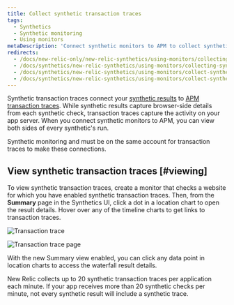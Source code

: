 ```yaml
---
title: Collect synthetic transaction traces
tags:
  - Synthetics
  - Synthetic monitoring
  - Using monitors
metaDescription: 'Connect synthetic monitors to APM to collect synthetic transaction traces, which collect an APM transaction trace for each monitor result.'
redirects:
  - /docs/new-relic-only/new-relic-synthetics/using-monitors/collecting-synthetic-transaction-traces
  - /docs/synthetics/new-relic-synthetics/using-monitors/collecting-synthetic-transaction-traces
  - /docs/synthetics/new-relic-synthetics/using-monitors/collect-synthetic-transaction-traces
  - /docs/synthetics/new-relic-synthetics/using-monitors/collect-synthetics-transaction-traces
---
```




Synthetic transaction traces connect your [synthetic results](/docs/synthetics/new-relic-synthetics/using-monitors/viewing-monitor-results) to [APM transaction traces](/docs/apm/traces/transaction-traces/transaction-traces). While synthetic results capture browser-side details from each synthetic check, transaction traces capture the activity on your app server. When you connect synthetic monitors to APM, you can view both sides of every synthetic's run.

<Callout variant="important">
  Synthetic monitoring and <InlinePopover type="apm" /> must be on the same account for transaction traces to make these connections.
</Callout>

## View synthetic transaction traces [#viewing]

To view synthetic transaction traces, create a monitor that checks a website for which you have enabled synthetic transaction traces. Then, from the **Summary** page in the Synthetics UI, click a dot in a location chart to open the result details. Hover over any of the timeline charts to get links to transaction traces.

<img
  title="Transaction trace"
  alt="Transaction trace"
  src={syntheticTransactTraceDot}
/>

<img
  title="Transaction trace page"
  alt="Transaction trace page"
  src={syntheticTransactTracePage}
/>

<figcaption>
  With the new Summary view enabled, you can click any data point in location charts to access the waterfall result details.
</figcaption>

New Relic collects up to 20 synthetic transaction traces per application each minute. If your app receives more than 20 synthetic checks per minute, not every synthetic result will include a synthetic trace.
